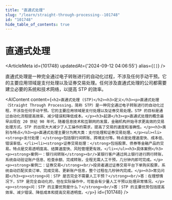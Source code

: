 ```yaml
---
title: "直通式处理"
slug: "/learn/straight-through-processing--101748"
id: "101748"
hide_table_of_contents: true
---
```



# 直通式处理

<ArticleMeta id={101748} updatedAt={'2024-09-12 04:06:55'} alias={`[]`} />
<div className='border-solid border-b border-t-0 my-4 border-[var(--ifm-color-gray-300)]' />

直通式处理是一种完全通过电子转账进行的自动化过程，不涉及任何手动干预。它的主要应用领域是支付处理以及证券交易处理。任何涉及直通式处理的公司都需要建立必要的系统和技术网络，以提高 STP 的效率。

<AIContent content={`<h2>直通式处理 (STP)</h2><h3>定义</h3><p>直通式处理（Straight Through Processing，简称 STP）是一种完全通过电子转账进行的自动化过程，不涉及任何手动干预。它的主要应用领域是支付处理以及证券交易处理。STP 的目标是通过自动化流程提高效率、减少错误和降低成本。</p><h3>起源</h3><p>直通式处理的概念最早出现在 20 世纪 90 年代，随着信息技术和互联网的发展，金融机构开始寻求更高效的交易处理方式。STP 的出现大大减少了人工操作的需求，提高了交易的速度和准确性。</p><h3>类别与特点</h3><p>直通式处理主要分为两大类：支付处理和证券交易处理。</p><ul><li><strong>支付处理：</strong>包括银行间转账、跨境支付等。特点是处理速度快、成本低、错误率低。</li><li><strong>证券交易处理：</strong>包括股票、债券等金融产品的交易。特点是交易透明度高、结算速度快、风险管理更有效。</li></ul><h3>具体案例</h3><p><strong>案例一：银行间转账</strong><br/>某银行客户通过网上银行进行跨行转账，系统自动验证账户信息、检查余额、完成转账，全程无需人工干预，几分钟内即可完成。</p><p><strong>案例二：证券交易</strong><br/>投资者通过证券交易平台下单购买股票，系统自动匹配买卖订单、完成交易、更新账户信息，整个过程在几秒钟内完成。</p><h3>常见问题</h3><p><strong>问：STP 是否完全不需要人工干预？</strong><br/>答：在理想情况下，STP 是完全自动化的，但在实际操作中，可能会有少量人工干预以处理异常情况。</p><p><strong>问：STP 的主要优势是什么？</strong><br/>答：STP 的主要优势包括提高效率、减少错误、降低成本和提高交易透明度。</p>`} id={101748} />
